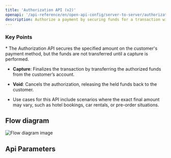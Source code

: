 ```yaml
---
title: 'Authorization API (v2)'
openapi: '/api-reference/en/open-api-config/server-to-server/authorization.json POST /api/v1/server-to-server-interface/authorization'
description: Authorize a payment by securing funds for a transaction without capturing them immediately. 
---
```


### Key Points

<Info>
  * The Authorization API secures the specified amount on the customer's payment method, but the funds are not transferred until a capture is performed.

  * **Capture**: Finalizes the transaction by transferring the authorized funds from the customer’s account.

  * **Void**: Cancels the authorization, releasing the held funds back to the customer.

  * Use cases for this API include scenarios where the exact final amount may vary, such as hotel bookings, car rentals, or pre-order situations.
</Info>

## Flow diagram

![Flow diagram image](/images/timeline-diagram/flows-API-Authorisation.svg)

## Api Parameters